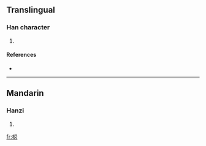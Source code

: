 ==Translingual==

===Han character===
{{Han char|rn=75|rad=木|as=07|sn=11|four=|canj=木尸山心 (DSUP)}}

# {{defn|Han|sort=木07}}

====References====
* {{Han ref|kx=0529.150|dkj=14860|hdz=21222.020|uh=689E|ud=26782}}

----

==Mandarin==

===Hanzi===
{{cmn-hanzi|pin=[[jì]] ([[ji4]])|wg=chi<sup>4</sup>}}

# {{defn|Mandarin|sort=木07}}

[[fr:梞]]